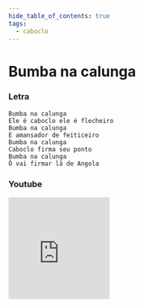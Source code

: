 ```yaml
---
hide_table_of_contents: true
tags:
  - caboclo
---
```


# Bumba na calunga

### Letra

```text
Bumba na calunga
Ele é caboclo ele é flecheiro
Bumba na calunga
E amansador de feiticeiro
Bumba na calunga
Caboclo firma seu ponto
Bumba na calunga
Ô vai firmar lá de Angola
```

### Youtube

<iframe
  width="200"
  height="200"
  src="https://www.youtube.com/embed/t1gqU4psYg0"
  title="YouTube video player"
  frameborder="0"
  allow="accelerometer; autoplay; clipboard-write; encrypted-media; gyroscope; picture-in-picture; web-share"
  referrerpolicy="strict-origin-when-cross-origin"
  allowfullscreen
></iframe>
